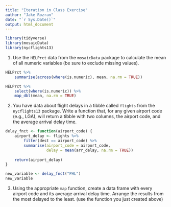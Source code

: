 ```yaml
---
title: "Iteration in Class Exercise"
author: "Jake Rozran"
date: "`r Sys.Date()`"
output: html_document
---
```


```r
library(tidyverse)
library(mosaicData)
library(nycflights13)
```

1. Use the `HELPrct` data from the `mosaicData` package to calculate the mean of 
all numeric variables (be sure to exclude missing values).

```r
HELPrct %>% 
    summarise(across(where(is.numeric), mean, na.rm = TRUE))

HELPrct %>% 
    select(where(is.numeric)) %>% 
    map_dbl(mean, na.rm = TRUE)
```

2. You have data about flight delays in a tibble called `flights` from the 
`nycflights13` package. Write a function that, for any given airport code (e.g., 
LGA), will return a tibble with two columns, the airport code, and the average 
arrival delay time. 

```r

delay_fnct <- function(airport_code) {
    airport_delay <- flights %>% 
        filter(dest == airport_code) %>%
        summarise(airport_code = airport_code,
                  delay = mean(arr_delay, na.rm = TRUE))
        
    return(airport_delay)
}

new_variable <- delay_fnct("PHL")
new_variable

```

3. Using the appropriate `map` function, create a data frame with every 
airport code and its average arrival delay time. Arrange the results from the 
most delayed to the least. (use the function you just created above)











